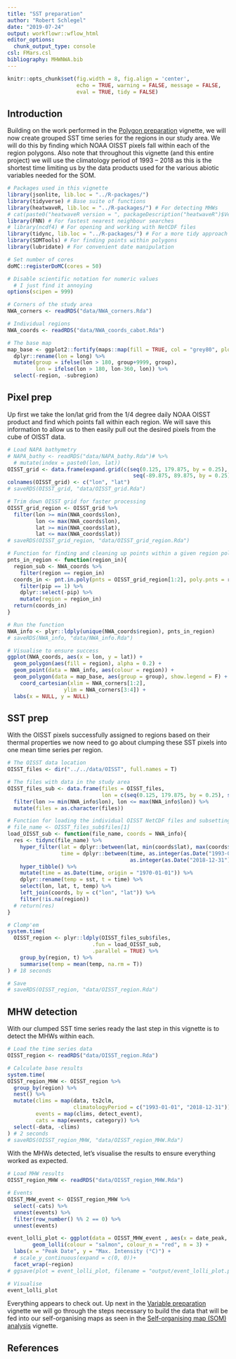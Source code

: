 ```yaml
---
title: "SST preparation"
author: "Robert Schlegel"
date: "2019-07-24"
output: workflowr::wflow_html
editor_options:
  chunk_output_type: console
csl: FMars.csl
bibliography: MHWNWA.bib
---
```


```r
knitr::opts_chunk$set(fig.width = 8, fig.align = 'center',
                      echo = TRUE, warning = FALSE, message = FALSE, 
                      eval = TRUE, tidy = FALSE)
```

## Introduction

Building on the work performed in the [Polygon preparation](https://robwschlegel.github.io/MHWNWA/polygon-prep.html) vignette, we will now create grouped SST time series for the regions in our study area. We will do this by finding which NOAA OISST pixels fall within each of the region polygons. Also note that throughout this vignette (and this entire project) we will use the climatology period of 1993 -- 2018 as this is the shortest time limiting us by the data products used for the various abiotic variables needed for the SOM.

```r
# Packages used in this vignette
library(jsonlite, lib.loc = "../R-packages/")
library(tidyverse) # Base suite of functions
library(heatwaveR, lib.loc = "../R-packages/") # For detecting MHWs
# cat(paste0("heatwaveR version = ", packageDescription("heatwaveR")$Version))
library(FNN) # For fastest nearest neighbour searches
# library(ncdf4) # For opening and working with NetCDF files
library(tidync, lib.loc = "../R-packages/") # For a more tidy approach to managing NetCDF data
library(SDMTools) # For finding points within polygons
library(lubridate) # For convenient date manipulation

# Set number of cores
doMC::registerDoMC(cores = 50)

# Disable scientific notation for numeric values
  # I just find it annoying
options(scipen = 999)

# Corners of the study area
NWA_corners <- readRDS("data/NWA_corners.Rda")

# Individual regions
NWA_coords <- readRDS("data/NWA_coords_cabot.Rda")

# The base map
map_base <- ggplot2::fortify(maps::map(fill = TRUE, col = "grey80", plot = FALSE)) %>%
  dplyr::rename(lon = long) %>%
  mutate(group = ifelse(lon > 180, group+9999, group),
         lon = ifelse(lon > 180, lon-360, lon)) %>% 
  select(-region, -subregion)
```

<!-- Before we access the SST data from the NAPA (3-Oceans) model, let's load all of the polygons and bathymetry data we will need to create our grouped time series. -->

## Pixel prep

<!-- ### NAPA bathymetry -->

<!-- We will now extract the bathymetry data from the NAPA model to use as our guide for how to assign depth values to the different SST pixels. -->

<!-- ```{r NAPA-bathy, eval=FALSE} -->
<!-- # Open bathymetry NetCDF file -->
<!-- nc_bathy <- nc_open("../../data/NAPA025/mesh_grid/bathy_creg025_extended_5m.nc") -->

<!-- # Extract and combine lon/lat/bathy -->
<!-- lon <- as.data.frame(ncvar_get(nc_bathy, varid = "nav_lon")) %>%  -->
<!--   setNames(., as.numeric(nc_bathy$dim$y$vals)) %>% -->
<!--   mutate(lon = as.numeric(nc_bathy$dim$x$vals)) %>%  -->
<!--   gather(-lon, key = lat, value = nav_lon) %>%  -->
<!--   mutate(lat = as.numeric(lat)) -->
<!-- lat <- as.data.frame(ncvar_get(nc_bathy, varid = "nav_lat")) %>%  -->
<!--   setNames(., as.numeric(nc_bathy$dim$y$vals)) %>% -->
<!--   mutate(lon = as.numeric(nc_bathy$dim$x$vals)) %>%  -->
<!--   gather(-lon, key = lat, value = nav_lat) %>%  -->
<!--   mutate(lat = as.numeric(lat))  -->
<!-- bathy <- as.data.frame(ncvar_get(nc_bathy, varid = "Bathymetry")) %>%  -->
<!--   mutate(lon = as.numeric(nc$dim$x$vals)) %>%  -->
<!--   gather(-lon, key = lat, value = bathy) %>%  -->
<!--   mutate(lat = rep(as.numeric(nc_bathy$dim$y$vals), each = 528), -->
<!--          bathy = ifelse(bathy == 0, NA, bathy), -->
<!--          bathy = round(bathy, 2)) %>% -->
<!--   na.omit() %>%  -->
<!--   left_join(lon, by = c("lon", "lat")) %>%  -->
<!--   left_join(lat, by = c("lon", "lat")) %>%  -->
<!--   dplyr::rename(lon_index = lon, lat_index = lat, -->
<!--                 lon = nav_lon, lat = nav_lat) %>%  -->
<!--   mutate(lon = round(lon, 4), -->
<!--          lat = round(lat, 4)) -->
<!-- nc_close(nc_bathy) -->

<!-- # Save bathymetry -->
<!-- # saveRDS(bathy, "data/NAPA_bathy.Rda") -->

<!-- # Save base lon/lat values -->
<!-- NAPA_coords <- left_join(lon, lat, by = c("lon", "lat")) %>%  -->
<!--     dplyr::rename(lon_index = lon, lat_index = lat, -->
<!--                 lon = nav_lon, lat = nav_lat) %>%  -->
<!--   mutate(lon = round(lon, 4), -->
<!--          lat = round(lat, 4)) -->
<!-- # saveRDS(NAPA_coords, "data/NAPA_coords.Rda") -->

<!-- # Save bathymetry subsetted to study area -->
<!--   # This functions as an effective mask for water only pixels -->


<!-- # Clean up -->
<!-- rm(nc_bathy, bathy, lon, lat) -->
<!-- ``` -->

<!-- ### Assign pixels to regions -->

<!-- With the depths for the model pixels worked out we may now assign them within one of the seven regions. -->

Up first we take the lon/lat grid from the 1/4 degree daily NOAA OISST product and find which points fall within each region. We will save this information to allow us to then easily pull out the desired pixels from the cube of OISST data.

```r
# Load NAPA bathymetry
# NAPA_bathy <- readRDS("data/NAPA_bathy.Rda")# %>% 
  # mutate(index = paste0(lon, lat))
OISST_grid <- data.frame(expand.grid(c(seq(0.125, 179.875, by = 0.25), seq(-179.875, -0.125, by = 0.25)),
                                        seq(-89.875, 89.875, by = 0.25)))
colnames(OISST_grid) <- c("lon", "lat")
# saveRDS(OISST_grid, "data/OISST_grid.Rda")

# Trim down OISST grid for faster processing
OISST_grid_region <- OISST_grid %>% 
  filter(lon >= min(NWA_coords$lon),
         lon <= max(NWA_coords$lon),
         lat >= min(NWA_coords$lat),
         lat <= max(NWA_coords$lat))
# saveRDS(OISST_grid_region, "data/OISST_grid_region.Rda")

# Function for finding and cleaning up points within a given region polygon
pnts_in_region <- function(region_in){
  region_sub <- NWA_coords %>% 
    filter(region == region_in)
  coords_in <- pnt.in.poly(pnts = OISST_grid_region[1:2], poly.pnts = region_sub[2:3]) %>% 
    filter(pip == 1) %>% 
    dplyr::select(-pip) %>% 
    mutate(region = region_in)
  return(coords_in)
}

# Run the function
NWA_info <- plyr::ldply(unique(NWA_coords$region), pnts_in_region)
# saveRDS(NWA_info, "data/NWA_info.Rda")

# Visualise to ensure success
ggplot(NWA_coords, aes(x = lon, y = lat)) +
  geom_polygon(aes(fill = region), alpha = 0.2) +
  geom_point(data = NWA_info, aes(colour = region)) +
  geom_polygon(data = map_base, aes(group = group), show.legend = F) +
    coord_cartesian(xlim = NWA_corners[1:2],
                  ylim = NWA_corners[3:4]) +
  labs(x = NULL, y = NULL)
```

<!-- ### Assign pixels to sub-regions -->

<!-- The `pnt.in.poly` function was remarkably convenient. Our points have now very easily been placed within their respective regions. The last step now before we move on to creating our clumped time series is to cut the regions up into three groups each based on depth: 0 -- 50 m, 51 -- 200 m, 201+ m. -->

<!-- ```{r depth-sub-regions} -->
<!-- # Cut the depth strata into sub-regions as desired -->
<!-- NWA_NAPA_info <- NWA_NAPA_info %>%  -->
<!--   mutate(sub_region = cut(bathy, breaks = c(0, 50, 200, ceiling(max(bathy))), dig.lab = 4))#, -->
<!--          # mutate(sub_region = fct_recode(., sub_region, "(200+]" = "(200,3881]"))) -->
<!-- NWA_NAPA_info <- mutate(NWA_NAPA_info, sub_region = fct_recode(sub_region, "(200+]" = "(200,3881]")) -->
<!-- # saveRDS(NWA_NAPA_info, "data/NWA_NAPA_info.Rda") -->

<!-- # Visualise to ensure success -->
<!-- sub_region_map <- ggplot(NWA_coords, aes(x = lon, y = lat)) + -->
<!--   geom_polygon(data = map_base, aes(group = group), show.legend = F) + -->
<!--   # geom_polygon(aes(fill = region), alpha = 0.2) + -->
<!--   geom_point(data = NWA_NAPA_info, aes(colour = region, alpha = sub_region),  -->
<!--              shape = 15, size = 0.5) + -->
<!--   guides(colour = guide_legend(override.aes = list(size = 5))) + -->
<!--   scale_alpha_manual(values = c(0.4, 0.7, 1)) + -->
<!--   coord_cartesian(xlim = NWA_corners_sub[1:2], -->
<!--                   ylim = NWA_corners_sub[3:4]) + -->
<!--   labs(x = NULL, y = NULL, colour = "Region", alpha = "Sub-region") -->
<!-- # ggsave(plot = sub_region_map, filename = "output/sub_region_map.pdf", height = 5, width = 6) -->

<!-- # Visualise -->
<!-- sub_region_map -->
<!-- ``` -->

## SST prep

With the OISST pixels successfully assigned to regions based on their thermal properties we now need to go about clumping these SST pixels into one mean time series per region.

```r
# The OISST data location
OISST_files <- dir("../../data/OISST", full.names = T)

# The files with data in the study area
OISST_files_sub <- data.frame(files = OISST_files,
                              lon = c(seq(0.125, 179.875, by = 0.25), seq(-179.875, -0.125, by = 0.25))) %>% 
  filter(lon >= min(NWA_info$lon), lon <= max(NWA_info$lon)) %>% 
  mutate(files = as.character(files))

# Function for loading the individual OISST NetCDF files and subsetting SST accordingly
# file_name <- OISST_files_sub$files[1]
load_OISST_sub <- function(file_name, coords = NWA_info){
  res <- tidync(file_name) %>%
    hyper_filter(lat = dplyr::between(lat, min(coords$lat), max(coords$lat)),
                 time = dplyr::between(time, as.integer(as.Date("1993-01-01")),
                                       as.integer(as.Date("2018-12-31")))) %>%
    hyper_tibble() %>% 
    mutate(time = as.Date(time, origin = "1970-01-01")) %>% 
    dplyr::rename(temp = sst, t = time) %>% 
    select(lon, lat, t, temp) %>% 
    left_join(coords, by = c("lon", "lat")) %>% 
    filter(!is.na(region))
  # return(res)
}

# Clomp'em 
system.time(
  OISST_region <- plyr::ldply(OISST_files_sub$files,
                           .fun = load_OISST_sub,
                           .parallel = TRUE) %>% 
    group_by(region, t) %>% 
    summarise(temp = mean(temp, na.rm = T))
) # 18 seconds

# Save
# saveRDS(OISST_region, "data/OISST_region.Rda")
```

## MHW detection

With our clumped SST time series ready the last step in this vignette is to detect the MHWs within each.

```r
# Load the time series data
OISST_region <- readRDS("data/OISST_region.Rda")

# Calculate base results
system.time(
OISST_region_MHW <- OISST_region %>%
  group_by(region) %>%
  nest() %>%
  mutate(clims = map(data, ts2clm,
                     climatologyPeriod = c("1993-01-01", "2018-12-31")),
         events = map(clims, detect_event),
         cats = map(events, category)) %>%
  select(-data, -clims)
) # 2 seconds
# saveRDS(OISST_region_MHW, "data/OISST_region_MHW.Rda")
```

With the MHWs detected, let's visualise the results to ensure everything worked as expected.

```r
# Load MHW results
OISST_region_MHW <- readRDS("data/OISST_region_MHW.Rda")

# Events
OISST_MHW_event <- OISST_region_MHW %>%
  select(-cats) %>%
  unnest(events) %>%
  filter(row_number() %% 2 == 0) %>%
  unnest(events)

event_lolli_plot <- ggplot(data = OISST_MHW_event , aes(x = date_peak, y = intensity_max)) + 
        geom_lolli(colour = "salmon", colour_n = "red", n = 3) + 
  labs(x = "Peak Date", y = "Max. Intensity (°C)") +
  # scale_y_continuous(expand = c(0, 0))+
  facet_wrap(~region)
# ggsave(plot = event_lolli_plot, filename = "output/event_lolli_plot.pdf", height = 7, width = 13)

# Visualise
event_lolli_plot
```

Everything appears to check out. Up next in the [Variable preparation](https://robwschlegel.github.io/MHWNWA/var-prep.html) vignette we will go through the steps necessary to build the data that will be fed into our self-organising maps as seen in the [Self-organising map (SOM) analysis](https://robwschlegel.github.io/MHWNWA/som.html) vignette.

<!-- One last point however is that according to @Richaud2016 the different slopebreaks for the different regions occur at different depths, from 50 m to 400 m depending. They do however note that using a static definition of 200 m for the break does not produce significantly different results. Therefore, for the time being we will maintain the spatial breaks used above. -->

## References
